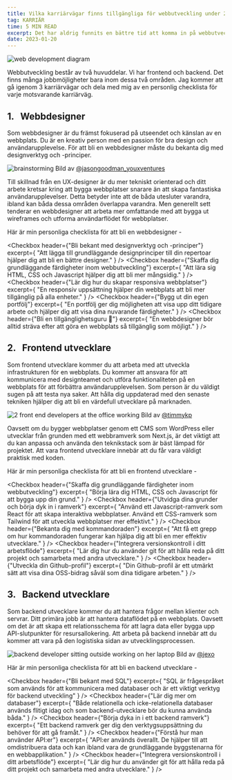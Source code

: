 ```yaml
---
title: Vilka karriärvägar finns tillgängliga för webbutveckling under 2023?
tag: KARRIÄR
time: 5 MIN READ
excerpt: Det har aldrig funnits en bättre tid att komma in på webbutveckling än idag. Med den ökade efterfrågan på marknaden har webbutveckling blivit ett av de mest eftertraktade yrkesområden. I det här inlägget hoppas jag kunna dela med mig av insikter om möjliga karriärvägar att välja mellan.
date: 2023-01-20
---
```


![web development diagram](/web.png)

Webbutveckling består av två huvuddelar. Vi har frontend och backend. Det finns många jobbmöjligheter bara inom dessa två områden. Jag kommer att gå igenom 3 karriärvägar och dela med mig av en personlig checklista för varje motsvarande karriärväg.

## 1. &nbsp; Webbdesigner

Som webbdesigner är du främst fokuserad på utseendet och känslan av en webbplats.
Du är en kreativ person med en passion för bra design och användarupplevelse. För att bli en webbdesigner måste du bekanta dig med designverktyg och -principer.

![brainstorming](https://images.unsplash.com/photo-1552664730-d307ca884978?ixlib=rb-4.0.3&ixid=MnwxMjA3fDB8MHxwaG90by1wYWdlfHx8fGVufDB8fHx8&auto=format&fit=crop&w=2670&q=80)
Bild av [@jasongoodman_youxventures](https://unsplash.com/@jasongoodman_youxventures)

Till skillnad från en UX-designer är du mer tekniskt orienterad och ditt arbete
kretsar kring att bygga webbplatser snarare än att skapa fantastiska
användarupplevelser. Detta betyder inte att de båda utesluter varandra, ibland
kan båda dessa områden överlappa varandra. Men generellt sett tenderar en
webbdesigner att arbeta mer omfattande med att bygga ut wireframes och utforma
användarflödet för webbplatser.

Här är min personliga checklista för att bli en webbdesigner -

<Checkbox
  header={"Bli bekant med designverktyg och -principer"}
  excerpt={
    "Att lägga till grundläggande designprinciper till din repertoar hjälper dig att bli en bättre designer."
  }
/>
<Checkbox
  header={"Skaffa dig grundläggande färdigheter inom webbutveckling"}
  excerpt={
    "Att lära sig HTML, CSS och Javascript hjälper dig att bli mer mångsidig."
  }
/>
<Checkbox
  header={"Lär dig hur du skapar responsiva webbplatser"}
  excerpt={
    "En responsiv uppsättning hjälper din webbplats att bli mer tillgänglig på alla enheter."
  }
/>
<Checkbox
  header={"Bygg ut din egen portfölj"}
  excerpt={
    "En portfölj ger dig möjligheten att visa upp ditt tidigare arbete och hjälper dig att visa dina nuvarande färdigheter."
  }
/>
<Checkbox
  header={"Bli en tillgänglighetsguru 🥷"}
  excerpt={
    "En webbdesigner bör alltid sträva efter att göra en webbplats så tillgänglig som möjligt."
  }
/>

## 2. &nbsp; Frontend utvecklare

Som frontend utvecklare kommer du att arbeta med att utveckla infrastrukturen för
en webbplats. Du kommer att ansvara för att kommunicera med designteamet och utföra
funktionaliteten på en webbplats för att förbättra användarupplevelsen. Som person
är du väldigt sugen på att testa nya saker. Att hålla dig uppdaterad med den senaste
tekniken hjälper dig att bli en värdefull utvecklare på marknaden.

![2 front end developers at the office working](https://images.unsplash.com/photo-1551434678-e076c223a692?ixlib=rb-4.0.3&ixid=MnwxMjA3fDB8MHxwaG90by1wYWdlfHx8fGVufDB8fHx8&auto=format&fit=crop&w=2670&q=80)
Bild av [@timmykp](https://unsplash.com/@timmykp)

Oavsett om du bygger webbplatser genom ett CMS som WordPress eller utvecklar från
grunden med ett webbramverk som Next.js, är det viktigt att du kan anpassa och använda
den teknikstack som är bäst lämpad för projektet. Att vara frontend utvecklare innebär
att du får vara väldigt praktisk med koden.

Här är min personliga checklista för att bli en frontend utvecklare -

<Checkbox
  header={"Skaffa dig grundläggande färdigheter inom webbutveckling"}
  excerpt={
    "Börja lära dig HTML, CSS och Javascript för att bygga upp din grund."
  }
/>
<Checkbox
  header={"Utvidga dina grunder och börja dyk in i ramverk"}
  excerpt={
    "Använd ett Javascript-ramverk som React för att skapa interaktiva webbplatser. Använd ett CSS-ramverk som Tailwind för att utveckla webbplatser mer effektivt."
  }
/>
<Checkbox
  header={"Bekanta dig med kommandoraden"}
  excerpt={
    "Att få ett grepp om hur kommandoraden fungerar kan hjälpa dig att bli en mer effektiv utvecklare."
  }
/>
<Checkbox
  header={"Integrera versionskontroll i ditt arbetsflöde"}
  excerpt={
    "Lär dig hur du använder git för att hålla reda på ditt projekt och samarbeta med andra utvecklare."
  }
/>
<Checkbox
  header={"Utveckla din Github-profil"}
  excerpt={
    "Din Github-profil är ett utmärkt sätt att visa dina OSS-bidrag såväl som dina tidigare arbeten."
  }
/>

## 3. &nbsp; Backend utvecklare

Som backend utvecklare kommer du att hantera frågor mellan klienter och servrar. Ditt primära jobb är att hantera dataflödet på en webbplats. Oavsett om det är att skapa ett relationsschema för att lagra data eller bygga upp API-slutpunkter för resursallokering.
Att arbeta på backend innebär att du kommer att vara på den logistiska sidan av utvecklingsprocessen.

![backend developer sitting outside working on her laptop](https://images.unsplash.com/photo-1617472592135-72a181d04b27?ixlib=rb-4.0.3&ixid=MnwxMjA3fDB8MHxwaG90by1wYWdlfHx8fGVufDB8fHx8&auto=format&fit=crop&w=2670&q=80)
Bild av [@jexo](https://unsplash.com/@jexo)

Här är min personliga checklista för att bli en backend utvecklare -

<Checkbox
  header={"Bli bekant med SQL"}
  excerpt={
    "SQL är frågespråket som används för att kommunicera med databaser och är ett viktigt verktyg för backend utveckling"
  }
/>
<Checkbox
  header={"Lär dig mer om databaser"}
  excerpt={
    "Både relationella och icke-relationella databaser används flitigt idag och som backend-utvecklare bör du kunna använda båda."
  }
/>
<Checkbox
  header={"Börja dyka in i ett backend ramverk"}
  excerpt={
    "Ett backend ramverk ger dig den verktygsuppsättning du behöver för att gå framåt."
  }
/>
<Checkbox
  header={"Förstå hur man använder API:er"}
  excerpt={
    "API:er används överallt. De hjälper till att omdistribuera data och kan ibland vara de grundläggande byggstenarna för en webbapplikation."
  }
/>
<Checkbox
  header={"Integrera versionskontroll i ditt arbetsflöde"}
  excerpt={
    "Lär dig hur du använder git för att hålla reda på ditt projekt och samarbeta med andra utvecklare."
  }
/>
